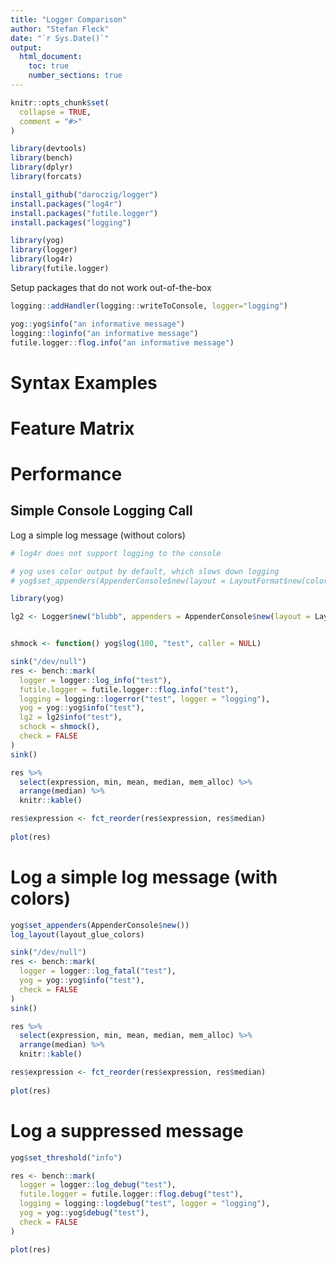 ```yaml
---
title: "Logger Comparison"
author: "Stefan Fleck"
date: "`r Sys.Date()`"
output: 
  html_document:
    toc: true
    number_sections: true
---
```


```r
knitr::opts_chunk$set(
  collapse = TRUE,
  comment = "#>"
)

library(devtools)
library(bench)
library(dplyr)
library(forcats)

```

```r
install_github("daroczig/logger")
install.packages("log4r")
install.packages("futile.logger")
install.packages("logging")
```

```r
library(yog)
library(logger)
library(log4r)
library(futile.logger)
```



Setup packages that do not work out-of-the-box
```r
logging::addHandler(logging::writeToConsole, logger="logging")

yog::yog$info("an informative message")
logging::loginfo("an informative message")
futile.logger::flog.info("an informative message")

```

# Syntax Examples


# Feature Matrix


# Performance

## Simple Console Logging Call

Log a simple log message (without colors)

```r

# log4r does not support logging to the console

# yog uses color output by default, which slows down logging
# yog$set_appenders(AppenderConsole$new(layout = LayoutFormat$new(colors = NULL)))

library(yog)

lg2 <- Logger$new("blubb", appenders = AppenderConsole$new(layout = LayoutFormat$new()), parent = NULL)


shmock <- function() yog$log(100, "test", caller = NULL)

sink("/dev/null")
res <- bench::mark(
  logger = logger::log_info("test"),
  futile.logger = futile.logger::flog.info("test"),
  logging = logging::logerror("test", logger = "logging"),
  yog = yog::yog$info("test"),
  lg2 = lg2$info("test"),
  schock = shmock(),
  check = FALSE
)
sink()

```
```r

res %>% 
  select(expression, min, mean, median, mem_alloc) %>% 
  arrange(median) %>% 
  knitr::kable()

res$expression <- fct_reorder(res$expression, res$median)
  
plot(res)

```


# Log a simple log message (with colors)

```r
yog$set_appenders(AppenderConsole$new())
log_layout(layout_glue_colors)

sink("/dev/null")
res <- bench::mark(
  logger = logger::log_fatal("test"),
  yog = yog::yog$info("test"),
  check = FALSE
)
sink()

```

```r

res %>% 
  select(expression, min, mean, median, mem_alloc) %>% 
  arrange(median) %>% 
  knitr::kable()

res$expression <- fct_reorder(res$expression, res$median)
  
plot(res)

```


# Log a suppressed message

```r
yog$set_threshold("info")

res <- bench::mark(
  logger = logger::log_debug("test"),
  futile.logger = futile.logger::flog.debug("test"),
  logging = logging::logdebug("test", logger = "logging"),
  yog = yog::yog$debug("test"),
  check = FALSE
)

```

```r
plot(res)

```

